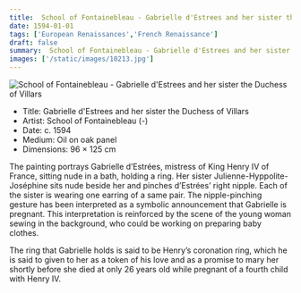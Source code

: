 ```yaml
---
title:  School of Fontainebleau - Gabrielle d'Estrees and her sister the Duchess of Villars
date: 1594-01-01
tags: ['European Renaissances','French Renaissance']
draft: false
summary:  School of Fontainebleau - Gabrielle d'Estrees and her sister the Duchess of Villars
images: ['/static/images/10213.jpg']
---
```


![ School of Fontainebleau - Gabrielle d'Estrees and her sister the Duchess of Villars](/static/images/10213.jpg)

* Title: Gabrielle d'Estrees and her sister the Duchess of Villars
* Artist:  School of Fontainebleau (-)
* Date: c. 1594
* Medium: Oil on oak panel
* Dimensions: 96 × 125 cm

The painting portrays Gabrielle d’Estrées, mistress of King Henry IV of France, sitting nude in a bath, holding a ring. Her sister Julienne-Hyppolite-Joséphine sits nude beside her and pinches d’Estrées’ right nipple. Each of the sister is wearing one earring of a same pair. The nipple-pinching gesture has been interpreted as a symbolic announcement that Gabrielle is pregnant. This interpretation is reinforced by the scene of the young woman sewing in the background, who could be working on preparing baby clothes. 

The ring that Gabrielle holds is said to be Henry’s coronation ring, which he is said to given to her as a token of his love and as a promise to mary her shortly before she died at only 26 years old while pregnant of a fourth child with Henry IV.
